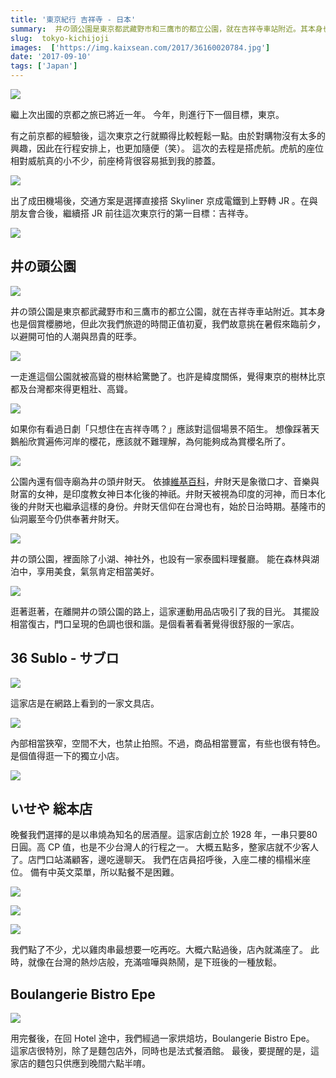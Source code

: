 ```yaml
---
title: '東京紀行 吉祥寺 - 日本'
summary:  井の頭公園是東京都武藏野市和三鷹市的都立公園，就在吉祥寺車站附近。其本身也是個賞櫻勝地，但此次我們旅遊的時間正值初夏，我們故意挑在暑假來臨前夕，以避開可怕的人潮與昂貴的旺季。
slug:  tokyo-kichijoji
images:  ['https://img.kaixsean.com/2017/36160020784.jpg']
date: '2017-09-10'
tags: ['Japan']
---
```

![](https://img.kaixsean.com/2017/36160020784.jpg)

繼上次出國的京都之旅已將近一年。 今年，則進行下一個目標，東京。 

有之前京都的經驗後，這次東京之行就顯得比較輕鬆一點。由於對購物沒有太多的興趣，因此在行程安排上，也更加隨便（笑）。 這次的去程是搭虎航。虎航的座位相對威航真的小不少，前座椅背很容易抵到我的膝蓋。

![](https://img.kaixsean.com/2017/36995683915.jpg)

出了成田機場後，交通方案是選擇直接搭 Skyliner 京成電鐵到上野轉 JR 。在與朋友會合後，繼續搭 JR 前往這次東京行的第一目標：吉祥寺。

![](https://img.kaixsean.com/2017/36187106743.jpg)

## 井の頭公園

![](https://img.kaixsean.com/2017/36855341241.jpg)

井の頭公園是東京都武藏野市和三鷹市的都立公園，就在吉祥寺車站附近。其本身也是個賞櫻勝地，但此次我們旅遊的時間正值初夏，我們故意挑在暑假來臨前夕，以避開可怕的人潮與昂貴的旺季。

![](https://img.kaixsean.com/2017/36187106263.jpg)

一走進這個公園就被高聳的樹林給驚艷了。也許是緯度關係，覺得東京的樹林比京都及台灣都來得更粗壯、高聳。

![](https://img.kaixsean.com/2017/36159950224.jpg)

如果你有看過日劇「只想住在吉祥寺嗎？」應該對這個場景不陌生。 想像踩著天鵝船欣賞遍佈河岸的櫻花，應該就不難理解，為何能夠成為賞櫻名所了。

![](https://img.kaixsean.com/2017/36187103273.jpg)

公園內還有個寺廟為井の頭弁財天。 依據[維基百科](https://zh.wikipedia.org/wiki/辯才天)，弁財天是象徵口才、音樂與財富的女神，是印度教女神日本化後的神祇。弁財天被視為印度的河神，而日本化後的弁財天也繼承這樣的身份。弁財天信仰在台灣也有，始於日治時期。基隆市的仙洞巖至今仍供奉著弁財天。

![](https://img.kaixsean.com/2017/36598593300.jpg)

井の頭公園，裡面除了小湖、神社外，也設有一家泰國料理餐廳。 能在森林與湖泊中，享用美食，氣氛肯定相當美好。

![](https://img.kaixsean.com/2017/36598592040.jpg)

逛著逛著，在離開井の頭公園的路上，這家運動用品店吸引了我的目光。 其擺設相當復古，門口呈現的色調也很和諧。是個看著看著覺得很舒服的一家店。

## 36 Sublo - サブロ

![](https://img.kaixsean.com/2017/36598732260.jpg)

這家店是在網路上看到的一家文具店。

![](https://img.kaixsean.com/2017/36598732950.jpg)

內部相當狹窄，空間不大，也禁止拍照。不過，商品相當豐富，有些也很有特色。 是個值得逛一下的獨立小店。

![](https://img.kaixsean.com/2017/36598590850.jpg)

## いせや 総本店

晚餐我們選擇的是以串燒為知名的居酒屋。這家店創立於 1928 年，一串只要80日圓。高 CP 值，也是不少台灣人的行程之一。 大概五點多，整家店就不少客人了。店門口站滿顧客，邊吃邊聊天。 我們在店員招呼後，入座二樓的榻榻米座位。 備有中英文菜單，所以點餐不是困難。

![](https://img.kaixsean.com/2017/36855330991.jpg)

![](https://img.kaixsean.com/2017/36598589100.jpg)

![](https://img.kaixsean.com/2017/36598588830.jpg)

我們點了不少，尤以雞肉串最想要一吃再吃。大概六點過後，店內就滿座了。 此時，就像在台灣的熱炒店般，充滿喧嘩與熱鬧，是下班後的一種放鬆。

## Boulangerie Bistro Epe

![](https://img.kaixsean.com/2017/36598587950.jpg)

用完餐後，在回 Hotel 途中，我們經過一家烘焙坊，Boulangerie Bistro Epe。 這家店很特別，除了是麵包店外，同時也是法式餐酒館。 最後，要提醒的是，這家店的麵包只供應到晚間六點半唷。
